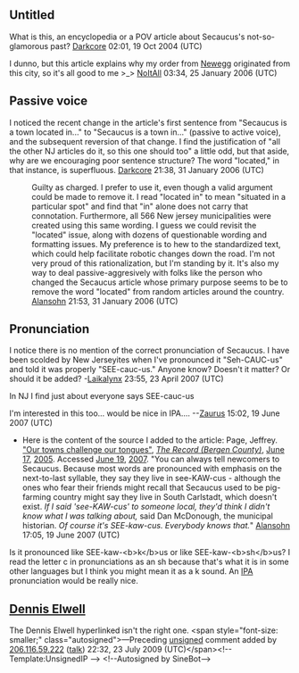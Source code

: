 <article id="1081687" title=Talk:Secaucus, New Jersey>
	<talkpage id="1081687" title="Talk:Secaucus, New Jersey">
{{WikiProjectBannerShell|1=
{{WikiProject New Jersey|class=C|importance=Mid|hudson-county=yes|hudson-county-importance=top}}
{{WikiProject Cities|class=c|importance=low}}
{{WikiProject Geography|class=c|importance=low}}
}}




==Untitled==
What is this, an encyclopedia or a POV article about Secaucus's not-so-glamorous past? [[User:Darkcore|Darkcore]] 02:01, 19 Oct 2004 (UTC)

I dunno, but this article explains why my order from [[Newegg]] originated from this city, so it's all good to me &gt;_&gt; [[User:NoItAll|NoItAll]] 03:34, 25 January 2006 (UTC)

== Passive voice ==

I noticed the recent change in the article's first sentence from &quot;Secaucus is a town located in...&quot; to &quot;Secaucus is a town in...&quot; (passive to active voice), and the subsequent reversion of that change. I find the justification of &quot;all the other NJ articles do it, so this one should too&quot; a little odd, but that aside, why are we encouraging poor sentence structure? The word &quot;located,&quot; in that instance, is superfluous. [[User:Darkcore|Darkcore]] 21:38, 31 January 2006 (UTC)

:Guilty as charged. I prefer to use it, even though a valid argument could be made to remove it. I read &quot;located in&quot; to mean &quot;situated in a particular spot&quot; and find that &quot;in&quot; alone does not carry that connotation. Furthermore, all 566 New jersey municipalities were created using this same wording. I guess we could revisit the &quot;located&quot; issue, along with dozens of questionable wording and formatting issues. My preference is to hew to the standardized text, which could help facilitate robotic changes down the road. I'm not very proud of this rationalization, but I'm standing by it. It's also my way to deal passive-aggresively with folks like the person who changed the Secaucus article whose primary purpose seems to be to remove the word &quot;located&quot; from random articles around the country. [[User:Alansohn|Alansohn]] 21:53, 31 January 2006 (UTC)

==Pronunciation==

I notice there is no mention of the correct pronunciation of Secaucus.  I have been scolded by New Jerseyites when I've pronounced it &quot;Seh-CAUC-us&quot; and told it was properly &quot;SEE-cauc-us.&quot;  Anyone know?  Doesn't it matter?  Or should it be added? -[[User:Laikalynx|Laikalynx]] 23:55, 23 April 2007 (UTC)

In NJ I find just about everyone says SEE-cauc-us

I'm interested in this too... would be nice in IPA....  --[[User:Zaurus|Zaurus]] 15:02, 19 June 2007 (UTC)

*Here is the content of the source I added to the article: Page, Jeffrey. [http://www.northjersey.com/page.php?qstr=eXJpcnk3ZjczN2Y3dnFlZUVFeXk2MzYmZmdiZWw3Zjd2cWVlRUV5eTY3MDkxMjkmeXJpcnk3ZjcxN2Y3dnFlZUVFeXk5 &quot;Our towns challenge our tongues&quot;], ''[[The Record (Bergen County)]]'', [[June 17]], [[2005]]. Accessed [[June 19]], [[2007]]. &quot;You can always tell newcomers to Secaucus. Because most words are pronounced with emphasis on the next-to-last syllable, they say they live in see-KAW-cus - although the ones who fear their friends might recall that Secaucus used to be pig-farming country might say they live in South Carlstadt, which doesn't exist. ''If I said 'see-KAW-cus' to someone local, they'd think I didn't know what I was talking about,'' said Dan McDonough, the municipal historian. ''Of course it's SEE-kaw-cus. Everybody knows that.''&quot; [[User:Alansohn|Alansohn]] 17:05, 19 June 2007 (UTC)

Is it pronounced like SEE-kaw-&lt;b&gt;k&lt;/b&gt;us or like SEE-kaw-&lt;b&gt;sh&lt;/b&gt;us? I read the letter c in pronunciations as an sh because that's what it is in some other languages but I think you might mean it as a k sound. An [[International Phonetic Alphabet|IPA]] pronunciation would be really nice.

==[[Dennis Elwell]]==
The Dennis Elwell hyperlinked isn't the right one.  &lt;span style=&quot;font-size: smaller;&quot; class=&quot;autosigned&quot;&gt;—Preceding [[Wikipedia:Signatures|unsigned]] comment added by [[Special:Contributions/206.116.59.222|206.116.59.222]] ([[User talk:206.116.59.222|talk]]) 22:32, 23 July 2009 (UTC)&lt;/span&gt;&lt;!-- Template:UnsignedIP --&gt; &lt;!--Autosigned by SineBot--&gt;
	</talkpage>
</article>